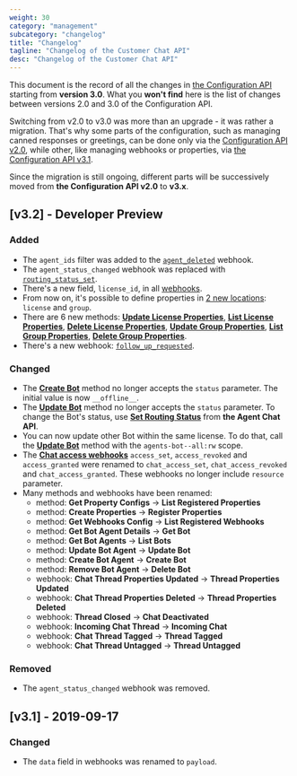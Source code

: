 ```yaml
---
weight: 30
category: "management"
subcategory: "changelog"
title: "Changelog"
tagline: "Changelog of the Customer Chat API"
desc: "Changelog of the Customer Chat API"
---
```


This document is the record of all the changes in [the Configuration API](/management/configuration-api/) starting from **version 3.0**. What you **won't find** here is the list of changes between versions 2.0 and 3.0 of the Configuration API.

Switching from v2.0 to v3.0 was more than an upgrade - it was rather a migration. That's why some parts of the configuration, such as managing canned responses or greetings, can be done only via the [Configuration API v2.0](/management/configuration-api/v2.0/), while other, like managing webhooks or properties, via [the Configuration API v3.1](/management/configuration-api/).

Since the migration is still ongoing, different parts will be successively moved from **the Configuration API v2.0** to **v3.x**.

## [v3.2] - Developer Preview

### Added

- The `agent_ids` filter was added to the [`agent_deleted`](/management/configuration-api/v3.2/#triggering-actions) webhook.
- The `agent_status_changed` webhook was replaced with [`routing_status_set`](/management/configuration-api/v3.2/#routing_status_set).
- There's a new field, `license_id`, in all [webhooks](/management/configuration-api/v3.2/#webhooks).
- From now on, it's possible to define properties in [2 new locations](/management/configuration-api/v3.2/#property-locations): `license` and `group`.
- There are 6 new methods: [**Update License Properties**](/management/configuration-api/v3.2/#update-license-properties), [**List License Properties**](/management/configuration-api/v3.2/#list-license-properties), [**Delete License Properties**](/management/configuration-api/v3.2/#delete-license-properties), [**Update Group Properties**](/management/configuration-api/v3.2/#update-group-properties), [**List Group Properties**](/management/configuration-api/v3.2/#list-group-properties), [**Delete Group Properties**](/management/configuration-api/v3.2/#delete-group-properties).
- There's a new webhook: [`follow_up_requested`](/management/configuration-api/v3.2/#follow-up-requested).

### Changed

- The [**Create Bot**](/management/configuration-api/v3.2/#create-bot) method no longer accepts the `status` parameter. The initial value is now `__offline__`.
- The [**Update Bot**](/management/configuration-api/v3.2/#update-bot) method no longer accepts the `status` parameter. To change the Bot's status, use [**Set Routing Status**](/messaging/agent-chat-api/v3.2/rtm-reference/#set-routing-status) from **the Agent Chat API**.
- You can now update other Bot within the same license. To do that, call the [**Update Bot**](/management/configuration-api/v3.2/#update-bot) method with the `agents-bot--all:rw` scope.
- The [**Chat access webhooks**](/management/configuration-api/v3.2/#chat-access) `access_set`, `access_revoked` and `access_granted` were renamed to `chat_access_set`, `chat_access_revoked` and `chat_access_granted`. These webhooks no longer include `resource` parameter.
- Many methods and webhooks have been renamed:
  - method: **Get Property Configs** -> **List Registered Properties**
  - method: **Create Properties** -> **Register Properties**
  - method: **Get Webhooks Config** -> **List Registered Webhooks**
  - method: **Get Bot Agent Details** -> **Get Bot**
  - method: **Get Bot Agents** -> **List Bots**
  - method: **Update Bot Agent** -> **Update Bot**
  - method: **Create Bot Agent** -> **Create Bot**
  - method: **Remove Bot Agent** -> **Delete Bot**
  - webhook: **Chat Thread Properties Updated** -> **Thread Properties Updated**
  - webhook: **Chat Thread Properties Deleted** -> **Thread Properties Deleted**
  - webhook: **Thread Closed** -> **Chat Deactivated**
  - webhook: **Incoming Chat Thread** -> **Incoming Chat**
  - webhook: **Chat Thread Tagged** -> **Thread Tagged**
  - webhook: **Chat Thread Untagged** -> **Thread Untagged**

### Removed

- The `agent_status_changed` webhook was removed.

## [v3.1] - 2019-09-17

### Changed

- The `data` field in webhooks was renamed to `payload`.
